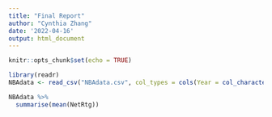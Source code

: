 ```yaml
---
title: "Final Report"
author: "Cynthia Zhang"
date: '2022-04-16'
output: html_document
---
```


```r
knitr::opts_chunk$set(echo = TRUE)
```

```r
library(readr)
NBAdata <- read_csv("NBAdata.csv", col_types = cols(Year = col_character()))
```

```r
NBAdata %>% 
  summarise(mean(NetRtg))
```

